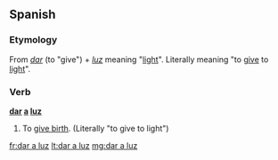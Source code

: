 ==Spanish==
===Etymology===
From ''[[dar#Spanish|dar]]'' (to "give") + ''[[luz]]'' meaning "[[light]]". Literally meaning "to [[give]] to [[light]]".
===Verb===
'''[[dar#Spanish|dar]] [[a#Spanish|a]] [[luz#Spanish|luz]]'''

# {{context|idiomatic|lang=es}} To [[give birth]]. (Literally "to give to light")



[[fr:dar a luz]]
[[lt:dar a luz]]
[[mg:dar a luz]]
